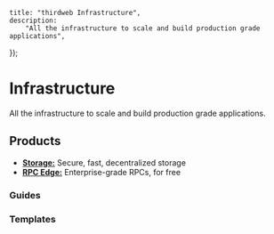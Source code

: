 
	title: "thirdweb Infrastructure",
	description:
		"All the infrastructure to scale and build production grade applications",
});

# Infrastructure

All the infrastructure to scale and build production grade applications.

## Products

- [**Storage:**](/infrastructure/storage) Secure, fast, decentralized storage
- [**RPC Edge:**](/infrastructure/rpc-edge/overview) Enterprise-grade RPCs, for free

### Guides

<Grid>
<ArticleCard
	title="Airdrop NFTs"
	description="Learn how to airdrop NFTs to your community using Engine."
	href="/infrastructure/engine/guides/airdrop-nfts"
/>

<ArticleCard
	title="Meta-transaction relayer"
	description="Learn how to build a meta-transaction relayer using Engine."
	href="/infrastructure/engine/guides/relayer"
/>

<ArticleCard
	title="Upload files to IPFS"
	description="Learn how to upload files to IPFS using Storage."
	href="/infrastructure/storage/how-to-use-storage/upload-files-to-ipfs"
/>
</Grid>

### Templates

<Grid>
<GithubTemplateCard
	title="Scoped Sessions"
	href="https://github.com/thirdweb-example/smart-account-engine-sessions-demo"
/>

<GithubTemplateCard
	title="Speed Racer"
	href="https://github.com/thirdweb-example/engine-express"
/>

<GithubTemplateCard
	title="NFT Checkout"
	href="https://github.com/thirdweb-example/engine-nft-checkout"
/>

<GithubTemplateCard
	title="Minting API"
	href="https://github.com/thirdweb-example/engine-minting-api"
/>

<GithubTemplateCard
	title="Phygital Experience"
	href="https://github.com/thirdweb-example/phygital-experience"
/>

<GithubTemplateCard
	title="Unreal Demo"
	href="https://github.com/thirdweb-example/unreal_demo"
/>
</Grid>
